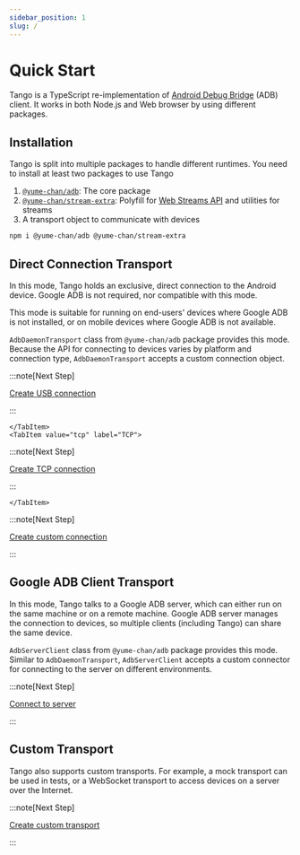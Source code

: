 ```yaml
---
sidebar_position: 1
slug: /
---
```



# Quick Start

Tango is a TypeScript re-implementation of [Android Debug Bridge](https://developer.android.com/studio/command-line/adb) (ADB) client. It works in both Node.js and Web browser by using different packages.

## Installation

Tango is split into multiple packages to handle different runtimes. You need to install at least two packages to use Tango

1. [`@yume-chan/adb`](https://www.npmjs.com/package/@yume-chan/adb): The core package
2. [`@yume-chan/stream-extra`](https://www.npmjs.com/package/@yume-chan/stream-extra): Polyfill for [Web Streams API](https://developer.mozilla.org/en-US/docs/Web/API/Streams_API) and utilities for streams
3. A transport object to communicate with devices

```sh npm2yarn
npm i @yume-chan/adb @yume-chan/stream-extra
```

## Direct Connection Transport

In this mode, Tango holds an exclusive, direct connection to the Android device. Google ADB is not required, nor compatible with this mode.

This mode is suitable for running on end-users' devices where Google ADB is not installed, or on mobile devices where Google ADB is not available.

`AdbDaemonTransport` class from `@yume-chan/adb` package provides this mode. Because the API for connecting to devices varies by platform and connection type, `AdbDaemonTransport` accepts a custom connection object.

<Tabs className="runtime-tabs" groupId="direct-connection">
    <TabItem value="usb" label="USB">

:::note[Next Step]

[Create USB connection](./daemon/usb/device-manager.md)

:::

    </TabItem>
    <TabItem value="tcp" label="TCP">

:::note[Next Step]

[Create TCP connection](./daemon/tcp/enable.md)

:::

    </TabItem>

<TabItem value="custom" label="Custom">

:::note[Next Step]

[Create custom connection](./daemon/custom-connection.mdx)

:::

</TabItem>
</Tabs>

## Google ADB Client Transport

In this mode, Tango talks to a Google ADB server, which can either run on the same machine or on a remote machine. Google ADB server manages the connection to devices, so multiple clients (including Tango) can share the same device.

`AdbServerClient` class from `@yume-chan/adb` package provides this mode. Similar to `AdbDaemonTransport`, `AdbServerClient` accepts a custom connector for connecting to the server on different environments.

:::note[Next Step]

[Connect to server](./server/connection.md)

:::

## Custom Transport

Tango also supports custom transports. For example, a mock transport can be used in tests, or a WebSocket transport to access devices on a server over the Internet.

:::note[Next Step]

[Create custom transport](./custom-transport.mdx)

:::
